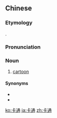 ==Chinese==
{{zh-forms}}

===Etymology===
{{bor|zh|en|cartoon}}.

===Pronunciation===
{{zh-pron
|m=kǎtōng
|c=kaa1 tung1
|h=pfs=khà-thûng/khà-thung
|mn=xm,zz:khá-thong/qz:khah-thong
|cat=n
}}

===Noun===
{{zh-noun}}

# [[cartoon]]

====Synonyms====
* {{zh-l|動漫}}
* {{zh-l|動畫}}

[[ko:卡通]]
[[ja:卡通]]
[[zh:卡通]]